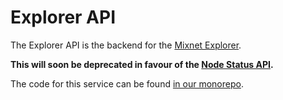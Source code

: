 
# Explorer API

The Explorer API is the backend for the [Mixnet Explorer](https://nym.com/explorer).

**This will soon be deprecated in favour of the [Node Status API](ns-api.mdx).**

The code for this service can be found [in our monorepo](https://github.com/nymtech/nym/tree/develop/explorer).
